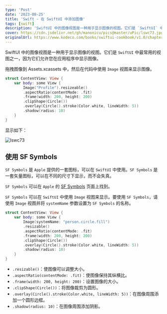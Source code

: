```yaml
---
type: 'Post'
date: '2023-08-25'
title: 'Swift - 在 SwiftUI 中添加图像'
tags: [swift]
description: 'SwiftUI 中的图像视图是一种用于显示图像的视图。它们是 `SwiftUI` 中最常用的视图之一，因为它们允许您在应用程序中显示图像。'
cover: https://cdn.jsdelivr.net/gh/manonicu/pics@master/uPic/lswc73.jpg
originalUrl: https://www.kodeco.com/books/swiftui-cookbook/v1.0/chapters/5-add-an-image-view-in-swiftui
---
```


SwiftUI 中的图像视图是一种用于显示图像的视图。它们是 `SwiftUI` 中最常用的视图之一，因为它们允许您在应用程序中显示图像。

拖拽图像到 Assets.xcassets 中，然后在代码中使用 `Image` 视图来显示图像。

```swift
struct ContentView: View {
    var body: some View {
        Image("Profile").resizeable()
        .aspectRatio(contentMode: .fit)
        .frame(width: 200, height: 200)
        .clipShape(Circle())
        .overlay(Circle().stroke(Color.white, lineWidth: 5))
        .shadow(radius: 10)
    }
}
```

显示如下：

![lswc73](https://cdn.jsdelivr.net/gh/manonicu/pics@master/uPic/lswc73.jpg)

## 使用 SF Symbols

`SF Symbols` 是 `Apple` 提供的一套图标，可以在 `SwiftUI` 中使用。`SF Symbols` 是一套矢量图标，可以在不同的尺寸下显示，而不会失真。

`SF Symbols` 可以在 `Apple` 的 [SF Symbols](https://developer.apple.com/design/human-interface-guidelines/sf-symbols/overview/) 页面上找到。

`SF Symbols` 可以在 `SwiftUI` 中使用 `Image` 视图来显示。要使用 `SF Symbols`，请使用 `Image` 视图并将 `systemName` 参数设置为 `SF Symbols` 的名称。

```swift
struct ContentView: View {
    var body: some View {
        Image(systemName: "person.circle.fill")
        .resizable()
        .aspectRatio(contentMode: .fit)
        .frame(width: 200, height: 200)
        .clipShape(Circle())
        .overlay(Circle().stroke(Color.white, lineWidth: 5))
        .shadow(radius: 10)
    }
}
```

- `.resizable()`：使图像可以调整大小。
- `.aspectRatio(contentMode: .fit)`：使图像保持其纵横比。
- `.frame(width: 200, height: 200)`：设置图像的大小。
- `.clipShape(Circle())`：将图像裁剪为圆形。
- `.overlay(Circle().stroke(Color.white, lineWidth: 5))`：在图像周围添加一个圆形边框。
- `.shadow(radius: 10)`：在图像周围添加阴影。
